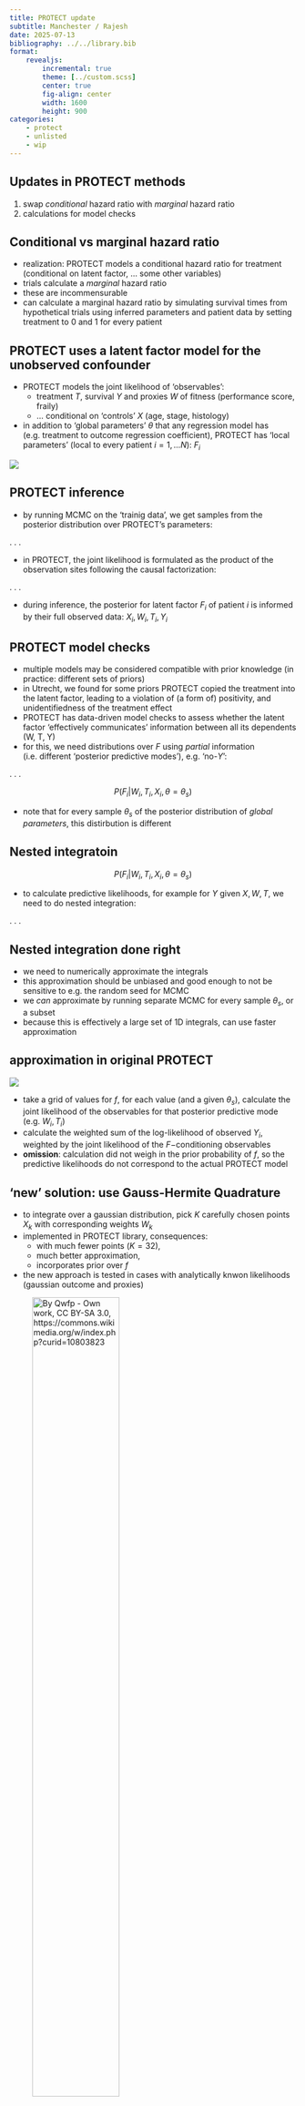 ```yaml
---
title: PROTECT update
subtitle: Manchester / Rajesh
date: 2025-07-13
bibliography: ../../library.bib
format:
    revealjs:
        incremental: true
        theme: [../custom.scss]
        center: true
        fig-align: center
        width: 1600
        height: 900
categories:
    - protect
    - unlisted
    - wip
---
```


## Updates in PROTECT methods

1. swap *conditional* hazard ratio with *marginal* hazard ratio
2. calculations for model checks

## Conditional vs marginal hazard ratio

- realization: PROTECT models a conditional hazard ratio for treatment (conditional on latent factor, ... some other variables)
- trials calculate a *marginal* hazard ratio
- these are incommensurable
- can calculate a marginal hazard ratio by simulating survival times from hypothetical trials using inferred parameters and patient data by setting treatment to 0 and 1 for every patient

## PROTECT uses a latent factor model for the unobserved confounder

:::{layout="[6,4]"}

- PROTECT models the joint likelihood of 'observables':
  - treatment $T$, survival $Y$ and proxies $W$ of fitness (performance score, fraily)
  - ... conditional on 'controls' $X$ (age, stage, histology)
- in addition to 'global parameters' $\theta$ that any regression model has (e.g. treatment to outcome regression coefficient),
PROTECT has 'local parameters' (local to every patient $i=1, ... N$): $F_i$

![](figs/protect_dag.png)

:::

## PROTECT inference

- by running MCMC on the 'trainig data', we get samples from the posterior distribution over PROTECT's parameters:

. . . 

\begin{align*}
p(\theta,F|T,Y,W,X) &\propto p(Y,T,W|X,\theta,F) p(F|X, \theta) p(\theta)
\end{align*}

- in PROTECT, the joint likelihood is formulated as the product of the observation sites following the causal factorization:

. . . 

\begin{align*}
p(Y,T,W|X,\theta,F) =  p(Y|T,X,\theta,F) p(T|X,\theta,F) p(W|X,\theta,F)
\end{align*}

- during inference, the posterior for latent factor $F_i$ of patient $i$ is informed by their full observed data: $X_i, W_i, T_i, Y_i$

## PROTECT model checks

- multiple models may be considered compatible with prior knowledge (in practice: different sets of priors)
- in Utrecht, we found for some priors PROTECT copied the treatment into the latent factor, leading to a violation of (a form of) positivity, and unidentifiedness of the treatment effect
- PROTECT has data-driven model checks to assess whether the latent factor 'effectively communicates' information between all its dependents (W, T, Y)
- for this, we need distributions over $F$ using *partial* information (i.e. different 'posterior predictive modes'), e.g. 'no-$Y$':

. . . 

$$P(F_i|W_i,T_i,X_i,\theta = \theta_s)$$

- note that for every sample $\theta_s$ of the posterior distribution of *global parameters*, this distirbution is different

## Nested integratoin

$$P(F_i|W_i,T_i,X_i,\theta = \theta_s)$$

- to calculate predictive likelihoods, for example for $Y$ given $X,W,T$, we need to do nested integration:

. . . 

\begin{align*}
l(Y_i|X_i,W_i,T_i,\{\theta_s\}) &= \sum_s l(Y_i|X_i,W_i,T_i,\theta_s) \\
                                &= \sum_s \int_{-\infty}^{\infty}l(Y_i|X_i,W_i,T_i,f,\theta_s)p(f|T_i,W_i,X_i,\theta_s)df
\end{align*}

## Nested integration done right

- we need to numerically approximate the integrals
- this approximation should be unbiased and good enough to not be sensitive to e.g. the random seed for MCMC
- we *can* approximate by running separate MCMC for every sample $\theta_s$, or a subset
- because this is effectively a large set of 1D integrals, can use faster approximation

## approximation in original PROTECT

![](figs/appendix_grid.png)

- take a grid of values for $f$, for each value (and a given $\theta_s$), calculate the joint likelihood of the observables for that posterior predictive mode (e.g. $W_i,T_i$)
- calculate the weighted sum of the log-likelihood of observed $Y_i$, weighted by the joint likelihood of the $F-$conditioning observables
- **omission**: calculation did not weigh in the prior probability of $f$, so the predictive likelihoods do not correspond to the actual PROTECT model

## 'new' solution: use Gauss-Hermite Quadrature

:::{layout="[8,2]"}

- to integrate over a gaussian distribution, pick $K$ carefully chosen points $X_k$ with corresponding weights $W_k$
- implemented in PROTECT library, consequences:
  - with much fewer points ($K=32$),
  - much better approximation,
  - incorporates prior over $f$
- the new approach is tested in cases with analytically knwon likelihoods (gaussian outcome and proxies)

![By Qwfp - Own work, CC BY-SA 3.0, https://commons.wikimedia.org/w/index.php?curid=10803823](figs/gh.png){width="60%"}

:::


